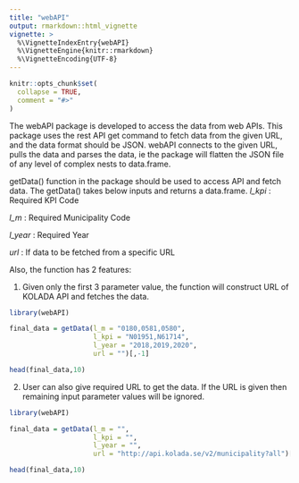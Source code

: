 ```yaml
---
title: "webAPI"
output: rmarkdown::html_vignette
vignette: >
  %\VignetteIndexEntry{webAPI}
  %\VignetteEngine{knitr::rmarkdown}
  %\VignetteEncoding{UTF-8}
---
```


```r
knitr::opts_chunk$set(
  collapse = TRUE,
  comment = "#>"
)
```
The webAPI package is developed to access the data from web APIs. This package uses the rest API get command to fetch data from the given URL, and the data format should be JSON. webAPI connects to the given URL, pulls the data and parses the data, ie the package will flatten the JSON file of any level of complex nests to data.frame.

getData() function in the package should be used to access API and fetch data. The getData() takes below inputs and returns a data.frame.
 *l_kpi* : Required KPI Code

*l_m* : Required Municipality Code

 *l_year* : Required Year

 *url* : If data to be fetched from a specific URL
 
 Also, the function has 2 features:
 
 1. Given only the first 3 parameter value, the function will construct URL of KOLADA API and fetches the data.
 
```r
library(webAPI)

final_data = getData(l_m = "0180,0581,0580",
                     l_kpi = "N01951,N61714",
                     l_year = "2018,2019,2020",
                     url = "")[,-1]

head(final_data,10)
```
 2. User can also give required URL to get the data. If the URL is given then remaining input parameter values will be ignored.
 
```r
library(webAPI)

final_data = getData(l_m = "",
                     l_kpi = "",
                     l_year = "", 
                     url = "http://api.kolada.se/v2/municipality?all")[,-1]

head(final_data,10)
```
